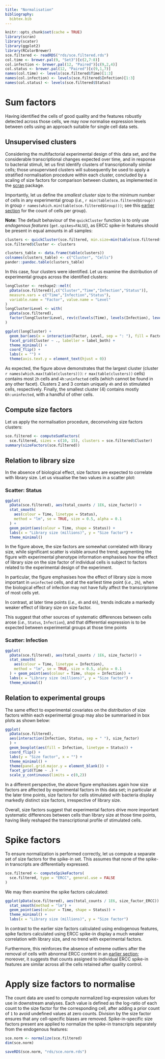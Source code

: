 ```yaml
---
title: "Normalisation"
bibliography:
  bibtex.bib
---
```


<!-- As HTML pages are built independently, large objects need to be
reimported from disk, and smaller ones quickly recomputed. -->

```r
knitr::opts_chunk$set(cache = TRUE)
library(scran)
library(scater)
library(ggplot2)
library(RColorBrewer)
sce.filtered <- readRDS("rds/sce.filtered.rds")
col.time <- brewer.pal(9, "Set3")[c(2,7:8)]
col.infection <- brewer.pal(12, "Paired")[c(9,2,4)]
col.status <- brewer.pal(12, "Paired")[c(9,1,7)]
names(col.time) <- levels(sce.filtered$Time)[1:3]
names(col.infection) <- levels(sce.filtered$Infection)[1:3]
names(col.status) <- levels(sce.filtered$Status)
```

# Sum factors

Having identified the cells of good quality and the features robustly
detected across those cells, we may now normalise expression levels between
cells using an approach suitable for single cell data sets.

## Unsupervised clusters

Considering the multifactorial experimental design of this data set,
and the considerable transcriptional changes expected over time, and in
response to bacterial stimuli,
let us first identify clusters of transcriptionally similar cells;
those unsupervised clusters will subsequently be used to apply a
stratified normalisation procedure within each cluster, concluded by
a scaling of size factors for comparison between clusters,
as implemented in the [scran](http://bioconductor.org/packages/scran) package.

Importantly, let us define the *smallest cluster* size to the minimum number
of cells in any experimental group (*i.e.*, `r min(table(sce.filtered$Group))`
in group `r names(which.min(table(sce.filtered$Group)))`; see this
[earlier section](04_feature_QC.html#selectFeatures) for the count of cells
per group).

**Note:**
The default behaviour of the `quickCluster` function is to
only use *endogenous features* (`get.spikes=FALSE`),
as ERCC spike-in features should be present in equal amounts in all samples:

```r
clusters <- quickCluster(sce.filtered, min.size=min(table(sce.filtered$Group)))
sce.filtered$Cluster <- clusters
```

```r
clusters_table <- data.frame(table(clusters))
colnames(clusters_table) <- c("Cluster", "Cells")
pander::pandoc.table(clusters_table)
```

In this case, four clusters were identified.
Let us examine the distribution of experimental groups across the
identified clusters:

```r
longCluster <- reshape2::melt(
  pData(sce.filtered)[,c("Cluster","Time","Infection","Status")],
  measure.vars = c("Time","Infection","Status"),
  variable.name = "Factor", value.name = "Level"
)
longCluster$Level <- with(
  pData(sce.filtered),
  factor(longCluster$Level, rev(c(levels(Time), levels(Infection), levels(Status))))
)
```

```r
ggplot(longCluster) +
  geom_bar(aes(x = interaction(Factor, Level, sep = ": "), fill = Factor)) +
  facet_grid(Cluster ~ ., labeller = label_both) +
  theme_minimal() +
  coord_flip() +
  labs(x = "") +
  theme(axis.text.y = element_text(hjust = 0))
```

As expected, the figure above demonstrates that the largest cluster
(cluster `r names(which.max(table(clusters)))`: `r max(table(clusters))` cells)
contains most `2h` cells and `4h:uninfected`
cells (which cannot be found in any other facet).
Clusters 2 and 3 contain uniquely `4h` and `6h` stimulated cells, respectively.
Finally, the smallest cluster (4) contains mostly `6h:uninfected`, with
a handful of other cells.

## Compute size factors

Let us apply the normalisation procedure, deconvolving size factors clusters:

```r
sce.filtered <- computeSumFactors(
  sce.filtered, sizes = c(10, 15), clusters = sce.filtered$Cluster)
summary(sizeFactors(sce.filtered))
```

## Relation to library size {.tabset}

In the absence of biological effect, size factors are expected to correlate
with library size. Let us visualise the two values in a scatter plot:

### Scatter: Status

```r
ggplot(
  pData(sce.filtered), aes(total_counts / 1E6, size_factor)) +
  stat_smooth(
    aes(colour = Time, linetype = Status),
    method = "lm", se = TRUE, size = 0.5, alpha = 0.1
  ) +
  geom_point(aes(colour = Time, shape = Status)) +
  labs(x = "Library size (millions)", y = "Size factor") +
  theme_minimal()
```

In the figure above, the size factors are somewhat correlated with library size,
while significant scatter is visible around the trend;
augmenting the figure with experimental phenotype information emphasises
how the effect of library size on the size factor of individual cells is
subject to factors related to the experimental design of the experiment.

In particular, the figure emphasises how the effect of library size is
more important in `uninfected` cells, and at the earliest time point
(*i.e.*, `2h`), when the biological effect of infection may not have fully
affect the transcriptome of most cells yet.

In contrast, at later time points (*i.e.*, `4h` and `6h`), trends indicate a
markedly weaker effect of library size on size factor.

This suggest that other sources of systematic differences between cells
arose (*i.e.*, `Status`, `Infection`),
and that differential expression is to be expected
between experimental groups at those time points

### Scatter: Infection

```r
ggplot(
  pData(sce.filtered), aes(total_counts / 1E6, size_factor)) +
  stat_smooth(
    aes(colour = Time, linetype = Infection),
    method = "lm", se = TRUE, size = 0.5, alpha = 0.1
  ) + geom_point(aes(colour = Time, shape = Infection)) +
  labs(x = "Library size (millions)", y = "Size factor") +
  theme_minimal()
```

## Relation to experimental groups

The same effect to experimental covariates on the distribution of size factors
within each experimental group may also be summarised in box plots as
shown below:

```r
ggplot(
  pData(sce.filtered),
  aes(interaction(Infection, Status, sep = " "), size_factor)
  ) +
  geom_boxplot(aes(fill = Infection, linetype = Status)) +
  coord_flip() +
  labs(y = "Size factor", x = "") +
  theme_minimal() +
  theme(panel.grid.major.y = element_blank()) +
  facet_grid(Time ~ .) +
  scale_y_continuous(limits = c(0,2))
```

In a different perspective, the above figure emphasises again how
size factors are affected by experimental factors in this data set;
in particular at the later time points,
size factors for cells  stimulated with bacteria
display markedly distinct size factors, irrespective of library size.

Overall, size factors suggest that experimental factors drive more important
systematic differences between cells than library size at those time points,
having likely reshaped the transcriptional profile of stimulated cells.

# Spike factors {#setSpike}

To ensure normalization is performed correctly, let us compute a separate set
of size factors for the spike-in set. This assumes
that none of the spike-in transcripts are differentially expressed.

```r
sce.filtered <- computeSpikeFactors(
  sce.filtered, type = "ERCC", general.use = FALSE
)
```

We may then examine the spike factors calculated:

```r
ggplot(pData(sce.filtered), aes(total_counts / 1E6, size_factor_ERCC)) +
  stat_smooth(method = "lm") +
  geom_point(aes(colour = Time, shape = Status)) +
  theme_minimal() +
  labs(x = "Library size (millions)", y = "Size factor")
```

In contrast to the earlier size factors calculated using endogenous features,
spike factors calculated using ERCC spike-in display a much weaker correlation
with library size, and no trend with experimental factors.

Furthermore, this reinforces the absence of extreme outliers after the removal
of cells with abnormal ERCC content in an [earlier section](#ERCCoutliers);
moreover, it suggests that counts assigned to individual ERCC spike-in features
are similar across all the cells retained after quality control.

# Apply size factors to normalise {#normalize}

The count data are used to compute normalized log-expression values for use in
downstream analyses.
Each value is defined as the log-ratio of each count to the size factor for the
corresponding cell, after adding a prior count of `1` to avoid undefined values
at zero counts.
Division by the size factor ensures that any cell-specific biases are removed.
Spike-in-specific size factors present are applied to normalize the spike-in
transcripts separately from the endogenous features:

```r
sce.norm <- normalize(sce.filtered)
dim(sce.norm)
```

<!-- As HTML pages are built independently, objects need to be saved to disk
and imported as needed by the other R mardown files -->

```r
saveRDS(sce.norm, "rds/sce.norm.rds")
```

